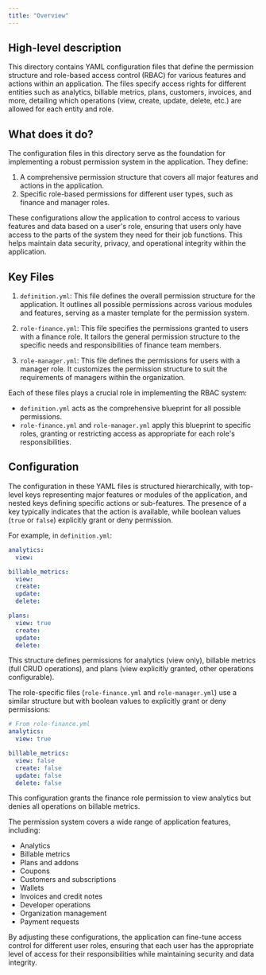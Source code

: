 ```yaml
---
title: "Overview"
---
```


## High-level description
This directory contains YAML configuration files that define the permission structure and role-based access control (RBAC) for various features and actions within an application. The files specify access rights for different entities such as analytics, billable metrics, plans, customers, invoices, and more, detailing which operations (view, create, update, delete, etc.) are allowed for each entity and role.

## What does it do?
The configuration files in this directory serve as the foundation for implementing a robust permission system in the application. They define:

1. A comprehensive permission structure that covers all major features and actions in the application.
2. Specific role-based permissions for different user types, such as finance and manager roles.

These configurations allow the application to control access to various features and data based on a user's role, ensuring that users only have access to the parts of the system they need for their job functions. This helps maintain data security, privacy, and operational integrity within the application.

## Key Files

1. `definition.yml`: This file defines the overall permission structure for the application. It outlines all possible permissions across various modules and features, serving as a master template for the permission system.

2. `role-finance.yml`: This file specifies the permissions granted to users with a finance role. It tailors the general permission structure to the specific needs and responsibilities of finance team members.

3. `role-manager.yml`: This file defines the permissions for users with a manager role. It customizes the permission structure to suit the requirements of managers within the organization.

Each of these files plays a crucial role in implementing the RBAC system:

- `definition.yml` acts as the comprehensive blueprint for all possible permissions.
- `role-finance.yml` and `role-manager.yml` apply this blueprint to specific roles, granting or restricting access as appropriate for each role's responsibilities.

## Configuration

The configuration in these YAML files is structured hierarchically, with top-level keys representing major features or modules of the application, and nested keys defining specific actions or sub-features. The presence of a key typically indicates that the action is available, while boolean values (`true` or `false`) explicitly grant or deny permission.

For example, in `definition.yml`:

```yaml
analytics:
  view:

billable_metrics:
  view:
  create:
  update:
  delete:

plans:
  view: true
  create:
  update:
  delete:
```

This structure defines permissions for analytics (view only), billable metrics (full CRUD operations), and plans (view explicitly granted, other operations configurable).

The role-specific files (`role-finance.yml` and `role-manager.yml`) use a similar structure but with boolean values to explicitly grant or deny permissions:

```yaml
# From role-finance.yml
analytics:
  view: true

billable_metrics:
  view: false
  create: false
  update: false
  delete: false
```

This configuration grants the finance role permission to view analytics but denies all operations on billable metrics.

The permission system covers a wide range of application features, including:

- Analytics
- Billable metrics
- Plans and addons
- Coupons
- Customers and subscriptions
- Wallets
- Invoices and credit notes
- Developer operations
- Organization management
- Payment requests

By adjusting these configurations, the application can fine-tune access control for different user roles, ensuring that each user has the appropriate level of access for their responsibilities while maintaining security and data integrity.